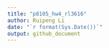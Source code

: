 ```yaml
---
title: "p8105_hw4_rl3616"
author: Ruipeng Li
date: "`r format(Sys.Date())`"
output: github_document
---
```


